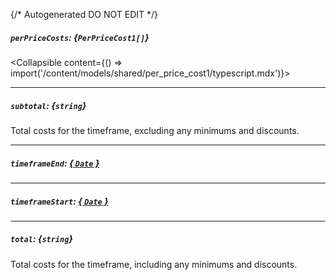 {/* Autogenerated DO NOT EDIT  */}

##### `perPriceCosts`: *{`PerPriceCost1[]`}*
<Collapsible content={() => import('/content/models/shared/per_price_cost1/typescript.mdx')}>
</Collapsible>

---
##### `subtotal`: *{`string`}*
Total costs for the timeframe, excluding any minimums and discounts.

---
##### `timeframeEnd`: [*{ `Date` }*](https://developer.mozilla.org/en-US/docs/Web/JavaScript/Reference/Global_Objects/Date)

---
##### `timeframeStart`: [*{ `Date` }*](https://developer.mozilla.org/en-US/docs/Web/JavaScript/Reference/Global_Objects/Date)

---
##### `total`: *{`string`}*
Total costs for the timeframe, including any minimums and discounts.

